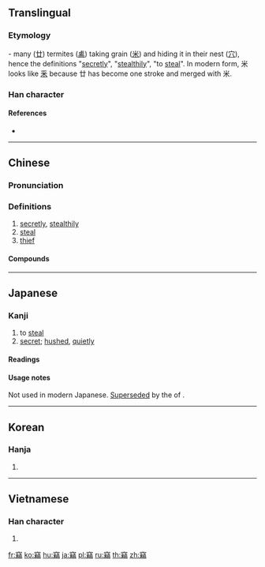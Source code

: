 {{character info/new}}
{{also|窃}}
==Translingual==

===Etymology===
{{Han etyl}}
{{liushu|i}} - many ([[廿]]) termites ([[禼]]) taking grain ([[米]]) and hiding it in their nest ([[穴]]), hence the definitions "[[secretly]]", "[[stealthily]]", "to [[steal]]". In modern form, 米 looks like [[釆]] because 廿 has become one stroke and merged with 米.

===Han character===
{{Han char|rn=116|rad=穴|as=17|sn=22|four=30927|canj=JCHDB}}

====References====
* {{Han ref|kx=0870.080|dkj=25713|dj=1299.100|hdz=42747.070|uh=7ACA|ud=31434|bh=C5D1|bd=50641}}

----

==Chinese==
{{zh-forms|s=窃}}

===Pronunciation===
{{zh-pron
|m=qiè
|c=sit3
|mn=chhiat/chhiap
|mn_note=chhiat - literary; chhiap - vernacular (俗)
|mc=y
|oc=y
|ma=
|cat=adv,v,n
}}

===Definitions===
{{zh-hanzi}}

# [[secretly]], [[stealthily]]
# [[steal]]
# [[thief]]

====Compounds====
{{zh-der|竊案|竊盜:burglar|竊奪|竊鉤竊國|竊國|竊據|竊密|竊竊|竊取|竊聽|竊聽器|竊笑|竊玉偷香|竊賊|仰屋竊歎|偷世竊名|偷目竊望|偷竊|偷香竊玉|僭竊|剽竊|勦竊|叨竊|失竊|小竊|忝竊|慣竊|扒竊|暗自竊喜|狗偷鼠竊|狗盜鼠竊|狼貪鼠竊|疑人竊鈇|盜竊|竊位|竊位素餐|竊匪|竊占|竊占罪|竊喜|竊嫌|竊幸乘寵|竊弄|竊弄威權|竊犯|竊玉|竊用|竊疾|竊盜險|竊視|竊窺|竊竊私語|竊竊私議|竊竊細語|竊簪之臣|竊號|竊鐘掩耳|篡竊|草竊|行竊|詭銜竊轡|貪權竊柄|鼠竊|鼠竊狗偷|鼠竊狗盜}}

----

==Japanese==

===Kanji===
{{ja-kanji|grade=|rs=穴17|style=ky|shin=窃}}

# to [[steal]] {{qualifier|“nusumu” reading}}
# [[secret]]; [[hushed]], [[quietly]] {{qualifier|“hisoka” reading}}

====Readings====
{{ja-readings
|goon=[[せち]]
|kanon=[[せつ]] (setsu)
|kun=[[ぬすむ]] ([[竊む]], nusumu), [[ひそか]] ([[竊か]], hisoka)
}}

====Usage notes====
Not used in modern Japanese. [[supersede|Superseded]] by the {{m|ja|新字体|tr=shinjitai||new form}} of {{m|ja|窃}}.

----

==Korean==

===Hanja===
{{ko-hanja|hangeul=절|eumhun=|rv=jeol|mr=chŏl|y=cel}}

# {{defn|lang=ko|sort=穴17}}

----

==Vietnamese==

===Han character===
{{vi-hantu|[[thiết]]|rs=穴17}}

# {{defn|lang=vi|sort=穴17}}

[[fr:竊]]
[[ko:竊]]
[[hu:竊]]
[[ja:竊]]
[[pl:竊]]
[[ru:竊]]
[[th:竊]]
[[zh:竊]]